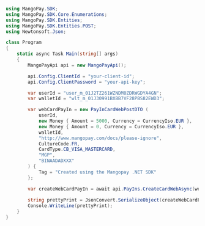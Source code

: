 ```csharp .NET 
using MangoPay.SDK;
using MangoPay.SDK.Core.Enumerations;
using MangoPay.SDK.Entities;
using MangoPay.SDK.Entities.POST;
using Newtonsoft.Json;

class Program
{
    static async Task Main(string[] args)
    {
        MangoPayApi api = new MangoPayApi();

        api.Config.ClientId = "your-client-id";
        api.Config.ClientPassword = "your-api-key";

        var userId = "user_m_01J2TZ261WZNDM0ZDRWGDYA4GN";
        var walletId = "wlt_m_01J30991BXBB7VF28PBS82EWD3";

        var webCardPayIn = new PayInCardWebPostDTO (
            userId,
            new Money { Amount = 5000, Currency = CurrencyIso.EUR },
            new Money { Amount = 0, Currency = CurrencyIso.EUR },
            walletId,
            "http://www.mangopay.com/docs/please-ignore",
            CultureCode.FR,
            CardType.CB_VISA_MASTERCARD,
            "MGP",
            "BINAADADXXX"
        ) {
            Tag = "Created using the Mangopay .NET SDK"
        };

        var createWebCardPayIn = await api.PayIns.CreateCardWebAsync(webCardPayIn);
        
        string prettyPrint = JsonConvert.SerializeObject(createWebCardPayIn, Formatting.Indented);
        Console.WriteLine(prettyPrint);
    }
}
```